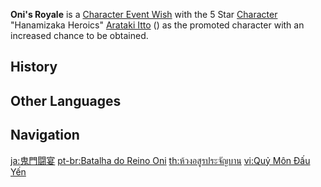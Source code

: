 {{Wish Series Infobox
|character = Arataki Itto
|type      = Character Event Wishes
}}
'''Oni's Royale''' is a [[Character Event Wish]] with the 5 Star [[Character]] "Hanamizaka Heroics" [[Arataki Itto]] ({{Geo}}) as the promoted character with an increased chance to be obtained.

==History==
{{Wish History Table|Oni's Royale}}

==Other Languages==
{{Other Languages
|en      = Oni's Royale
|zhs     = 鬼门斗宴
|zhs_rm  = Guǐmén Dòuyàn
|zht     = 鬼門鬥宴
|zht_rm  = Guǐmén Dòuyàn
|zh_tl   = Battle Feast at the Oni Gates
|ja      = 鬼門闘宴
|ja_rm   = Kimon Touen{{Assumed}}
|ja_tl   = Battle Feast at the Oni Gates
|ko      = {{tt|귀문투연|鬼門鬪宴}}
|ko_rm   = Gwimun Tuyeon
|ko_tl   = Battle Feast at the Oni Gates
|es      = Contienda oni
|es_tl   = Oni Contest
|fr      = Baroud d'Oni
|fr_tl   = Oni's Last Stand
|fr_note = Alteration of ''baroud d'honneur'' "last stand", replacing "''d'honneur''" with "''d'Oni''".
|ru      = Пиршество о́ни
|ru_tl   = Oni's Feast
|th      = ห้วงอสูรประจัญบาน
|th_rm   = Huang asun prachanban
|th_tl   = Battle of the Demons' Realm
|vi      = {{tt|Quỷ Môn Đấu Yến|鬼門鬥宴}}
|vi_tl   = Battle Feast at the Demon's Gate
|de      = Onibankett
|de_tl   = Oni's Banquet
|id      = Perjamuan Oni
|id_tl   = Oni's Banquet
|pt      = Batalha do Reino Oni
|pt_tl   = Battle of the Oni Kingdom
}}

==Navigation==
{{Wish Navbox}}

[[ja:鬼門闘宴]]
[[pt-br:Batalha do Reino Oni]]
[[th:ห้วงอสูรประจัญบาน]]
[[vi:Quỷ Môn Đấu Yến]]